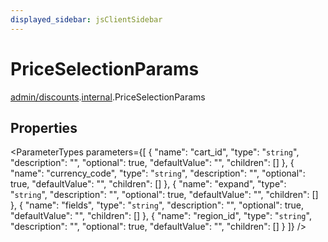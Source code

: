 ```yaml
---
displayed_sidebar: jsClientSidebar
---
```



# PriceSelectionParams

[admin/discounts](../../modules/admin_discounts.mdx).[internal](../../admin_discounts/modules/admin_discounts.internal.mdx).PriceSelectionParams

## Properties

<ParameterTypes parameters={[
  {
    "name": "cart_id",
    "type": "`string`",
    "description": "",
    "optional": true,
    "defaultValue": "",
    "children": []
  },
  {
    "name": "currency_code",
    "type": "`string`",
    "description": "",
    "optional": true,
    "defaultValue": "",
    "children": []
  },
  {
    "name": "expand",
    "type": "`string`",
    "description": "",
    "optional": true,
    "defaultValue": "",
    "children": []
  },
  {
    "name": "fields",
    "type": "`string`",
    "description": "",
    "optional": true,
    "defaultValue": "",
    "children": []
  },
  {
    "name": "region_id",
    "type": "`string`",
    "description": "",
    "optional": true,
    "defaultValue": "",
    "children": []
  }
]} />
